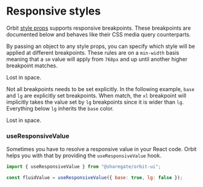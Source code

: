 
<Meta
    title="Features/Responsive Styles"
    id="responsive-styles"
/>

# Responsive styles

Orbit [style props](?path=/docs/style-props--page) supports responsive breakpoints. These breakpoints are documented below and behaves like their CSS media query counterparts.

<Table
    columns={[
        { title: "Size", headerStyle: { width: "75px" }, rowClassName: "code" },
        { title: "Media query", headerStyle: { width: "200px" }, rowClassName: "code" }
    ]}
    rows={[
        ["xs", "min-width: 640px"],
        ["sm", "min-width: 768px"],
        ["md", "min-width: 1024px"],
        ["lg", "min-width: 1280px"],
        ["xl", "min-width: 1536px"]
    ]}
    style={{
        marginTop: "24px",
        marginBottom: "24px"
    }}
/>

By passing an object to any style props, you can specify which style will be applied at different breakpoints. These rules are on a `min-width` basis meaning that a `sm` value will apply from `768px` and up until another higher breakpoint matches.

<Preview>
    <Div backgroundColor={{ base: "green-2", xs: "purple-2", sm: "green-2", md: "accent-2", lg: "neutral-2", xl: "warning-2" }} width={18} maxWidth="100%" padding={4}>
        <Paragraph fontSize={4}>Lost in space.</Paragraph>
    </Div>
</Preview>

Not all breakpoints needs to be set explicitly. In the following example, `base` and `lg` are explicitly set breakpoints. When match, the `xl` breakpoint will implicitly takes the value set by `lg` breakpoints since it is wider than `lg`. Everything below `lg` inherits the `base` color.

<Preview>
    <Div backgroundColor={{ base: "alias-success", lg: "alias-warning" }} width={18} maxWidth="100%" padding={4}>
        <Paragraph fontSize={4}>Lost in space.</Paragraph>
    </Div>
</Preview>

### useResponsiveValue

Sometimes you have to resolve a responsive value in your React code. Orbit helps you with that by providing the `useResponsiveValue` hook.

```jsx
import { useResponsiveValue } from "@sharegate/orbit-ui";

const fluidValue = useResponsiveValue({ base: true, lg: false });
```
